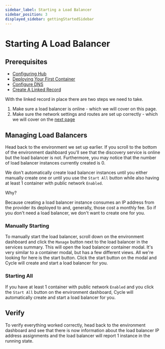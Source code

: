 ```yaml
---
sidebar_label: Starting a Load Balancer
sidebar_position: 3
displayed_sidebar: gettingStartedSidebar
---
```


# Starting A Load Balancer 

## Prerequisites

* [Configuring Hub](/getting-started/overview/configuring-your-hub)
* [Deploying Your First Container](/getting-started/overview/deploy-first-container/)
* [Configure DNS](/getting-started/overview/taking-container-public/config-dns)
* [Create A Linked Record](/getting-started/overview/taking-container-public/linked-record)


With the linked record in place there are two steps we need to take. 

1. Make sure a load balancer is online - which we will cover on this page.
2. Make sure the network settings and routes are set up correctly - which we will cover on the [next page](/getting-started/overview/taking-container-public/config-routes)

## Managing Load Balancers 
Head back to the environment we set up earlier.  If you scroll to the bottom of the environment dashboard you'll see that the discovery service is online but the load balancer is not.  Furthermore, you may notice that the number of load balancer instances currently created is 0. 

We don't automatically create load balancer instances until you either manually create one or until you use the `Start All` button while also having at least 1 container with public network `Enabled`.  

Why?

Because creating a load balancer instance consumes an IP address from the provider its deployed to and, generally, those cost a monthly fee.  So if you don't need a load balancer, we don't want to create one for you.

### Manually Starting 
To manually start the load balancer, scroll down on the environment dashboard and click the `Manage` button next to the load balancer in the services summary.  This will open the load balancer container modal. It's very similar to a container modal, but has a few different views.  All we're looking for here is the start button.  Click the start button on the modal and Cycle will create and start a load balancer for you. 

### Starting All
If you have at least 1 container with public network `Enabled` and you click the `Start All` button on the environment dashboard, Cycle will automatically create and start a load balancer for you.

## Verify 
To verify everything worked correctly, head back to the environment dashboard and see that there is now information about the load balancer IP address assignments and the load balancer will report 1 instance in the running state.
